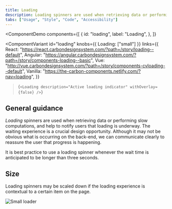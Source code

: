 ```yaml
---
title: Loading
description: Loading spinners are used when retrieving data or performing slow computations, and help to notify users that loading is underway.
tabs: ["Usage", "Style", "Code", "Accessibility"]
---
```


<ComponentDemo
  components={[
    {
      id: "loading",
      label: "Loading",
    },
  ]}
>
  <ComponentVariant
    id="loading"
    knobs={{ Loading: ["small"] }}
    links={{
      React:
        "https://react.carbondesignsystem.com/?path=/story/loading--default",
      Angular:
        "https://angular.carbondesignsystem.com/?path=/story/components-loading--basic",
      Vue:
        "http://vue.carbondesignsystem.com/?path=/story/components-cvloading--default",
      Vanilla: "https://the-carbon-components.netlify.com/?nav=loading",
    }}
  >{`
    <Loading
      description="Active loading indicator" withOverlay={false}
    />
  `}</ComponentVariant>
</ComponentDemo>

## General guidance

_Loading_ spinners are used when retrieving data or performing slow computations, and help to notify users that loading is underway. The waiting experience is a crucial design opportunity. Although it may not be obvious what is occurring on the back-end, we can communicate clearly to reassure the user that progress is happening.

It is best practice to use a loading spinner whenever the wait time is anticipated to be longer than three seconds.

## Size

Loading spinners may be scaled down if the loading experience is contextual to a certain item on the page.

<Row>
<Column colLg={8}>

![Small loader](images/loading-usage-2.png)

</Column>
</Row>
